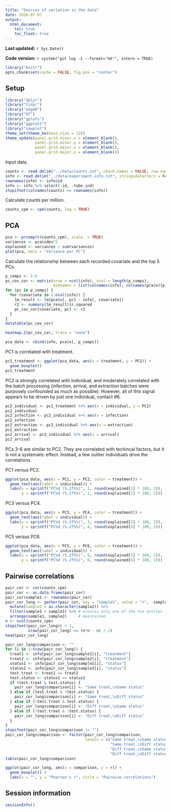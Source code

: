 ```yaml
---
title: "Sources of variation in the data"
date: 2016-07-07
output:
  html_document:
    toc: true
    toc_float: true
---
```


**Last updated:** `r Sys.Date()`

**Code version:** `r system("git log -1 --format='%H'", intern = TRUE)`

```r
library("knitr")
opts_chunk$set(cache = FALSE, fig.pos = "center")
```

## Setup

```r
library("dplyr")
library("tidyr")
library("edgeR")
library("DT")
library("gplots")
library("ggplot2")
library("cowplot")
theme_set(theme_bw(base_size = 12))
theme_update(panel.grid.minor.x = element_blank(),
             panel.grid.minor.y = element_blank(),
             panel.grid.major.x = element_blank(),
             panel.grid.major.y = element_blank())
```

Input data.

```r
counts <- read.delim("../data/counts.txt", check.names = FALSE, row.names = 1)
info <- read.delim("../data/experiment-info.txt", stringsAsFactors = FALSE)
rownames(info) <- info$id
info <- info %>% select(-id, -tube_ind)
stopifnot(colnames(counts) == rownames(info))
```

Calculate counts per million.

```r
counts_cpm <- cpm(counts, log = TRUE)
```

## PCA

```r
pca <- prcomp(t(counts_cpm), scale. = TRUE)
variances <- pca$sdev^2
explained <- variances / sum(variances)
plot(pca, main = "Variance per PC")
```

Calculate the relationship between each recorded covariate and the top 5 PCs.

```r
p_comps <- 1:6
pc_cov_cor <- matrix(nrow = ncol(info), ncol = length(p_comps),
                     dimnames = list(colnames(info), colnames(pca$x)[p_comps]))
for (pc in p_comps) {
  for (covariate in 1:ncol(info)) {
    lm_result <- lm(pca$x[, pc] ~ info[, covariate])
    r2 <- summary(lm_result)$r.squared
    pc_cov_cor[covariate, pc] <- r2
  }
}
datatable(pc_cov_cor)
```

```r
heatmap.2(pc_cov_cor, trace = "none")
```

```r
pca_data <- cbind(info, pca$x[, p_comps])
```

PC1 is correlated with treatment.

```r
pc1_treatment <- ggplot(pca_data, aes(x = treatment, y = PC1)) +
  geom_boxplot()
pc1_treatment
```

PC2 is strongly correlated with individual, and moderately correlated with the batch processing (infection, arrival, and extraction batches were purposely confounded as much as possible).
However, all of this signal appears to be driven by just one individual, contact #6.

```r
pc2_individual <- pc1_treatment %+% aes(x = individual, y = PC2)
pc2_individual
pc2_infection <- pc2_individual %+% aes(x = infection)
pc2_infection
pc2_extraction <- pc2_individual %+% aes(x = extraction)
pc2_extraction
pc2_arrival <- pc2_individual %+% aes(x = arrival)
pc2_arrival
```

PCs 3-6 are similar to PC2.
They are correlated with techincal factors, but it is not a systematic effect.
Instead, a few outlier individuals drive the correlations.

PC1 versus PC2.

```r
ggplot(pca_data, aes(x = PC1, y = PC2, color = treatment)) +
  geom_text(aes(label = individual)) +
  labs(x = sprintf("PC%d (%.2f%%)", 1, round(explained[1] * 100, 2)),
       y = sprintf("PC%d (%.2f%%)", 2, round(explained[2] * 100, 2)))
```

PC3 versus PC4.

```r
ggplot(pca_data, aes(x = PC3, y = PC4, color = treatment)) +
  geom_text(aes(label = individual)) +
  labs(x = sprintf("PC%d (%.2f%%)", 3, round(explained[3] * 100, 2)),
       y = sprintf("PC%d (%.2f%%)", 4, round(explained[4] * 100, 2)))
```

PC5 versus PC6.

```r
ggplot(pca_data, aes(x = PC5, y = PC6, color = treatment)) +
  geom_text(aes(label = individual)) +
  labs(x = sprintf("PC%d (%.2f%%)", 5, round(explained[5] * 100, 2)),
       y = sprintf("PC%d (%.2f%%)", 6, round(explained[6] * 100, 2)))
```

## Pairwise correlations

```r
pair_cor <- cor(counts_cpm)
pair_cor <- as.data.frame(pair_cor)
pair_cor$sample1 <- rownames(pair_cor)
pair_cor_long <- gather(pair_cor, key = "sample2", value = "r", -sample1) %>%
  mutate(sample2 = as.character(sample2)) %>%
  filter(sample1 < sample2) %>% # ensures only one of the two entries is
  arrange(sample1, sample2)     # maintained
n <- ncol(counts_cpm)
stopifnot(pair_cor_long$r < 1,
          nrow(pair_cor_long) == (n*n - n) / 2)
head(pair_cor_long)
```

```r
pair_cor_long$comparison <- ""
for (i in 1:nrow(pair_cor_long)) {
  treat1 <- info[pair_cor_long$sample1[i], "treatment"]
  treat2 <- info[pair_cor_long$sample2[i], "treatment"]
  status1 <- info[pair_cor_long$sample1[i], "status"]
  status2 <- info[pair_cor_long$sample2[i], "status"]
  test.treat <- treat1 == treat2
  test.status <- status1 == status2
  if (test.treat & test.status) {
    pair_cor_long$comparison[i] <- "Same treat,\nSame status"
  } else if (test.treat & !test.status) {
    pair_cor_long$comparison[i] <- "Same treat,\nDiff status"
  } else if (!test.treat & test.status) {
    pair_cor_long$comparison[i] <- "Diff treat,\nSame status"
  } else if (!test.treat & !test.status) {
    pair_cor_long$comparison[i] <- "Diff treat,\nDiff status"
  }
}
stopifnot(pair_cor_long$comparison != "")
pair_cor_long$comparison <- factor(pair_cor_long$comparison,
                                   levels = c("Same treat,\nSame status",
                                              "Same treat,\nDiff status",
                                              "Diff treat,\nSame status",
                                              "Diff treat,\nDiff status"))
table(pair_cor_long$comparison)
```

```r
ggplot(pair_cor_long, aes(x = comparison, y = r)) +
  geom_boxplot() +
  labs(x = "", y = "Pearson's r", title = "Pairwise correlations")
```

## Session information

```r
sessionInfo()
```
